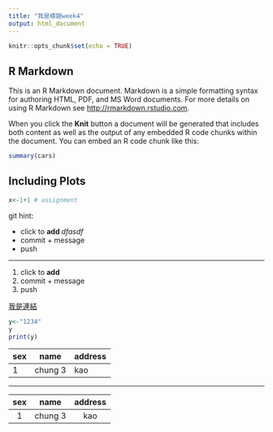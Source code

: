 ```yaml
---
title: "我是標題week4"
output: html_document
---
```


```r
knitr::opts_chunk$set(echo = TRUE)
```

## R Markdown

This is an R Markdown document. Markdown is a simple formatting syntax for authoring HTML, PDF, and MS Word documents. For more details on using R Markdown see <http://rmarkdown.rstudio.com>.

When you click the **Knit** button a document will be generated that includes both content as well as the output of any embedded R code chunks within the document. You can embed an R code chunk like this:

```r
summary(cars)
```

## Including Plots

```r
x<-1+1 # assignment
```
git hint:

* click to **add ** *dfasdf *
* commit + message
* push

---

1. click to **add** 
1. commit + message
1. push


[我是連結](https://www.nkust.edu.tw/)


```r
y<-"1234"
y
print(y)
```

| sex | name | address |
| --- | --- | --- |
| 1 | chung 3 | kao |

---

| sex | name | address |
| :-: | :-: | :-: |
| 1 | chung 3 | kao |



